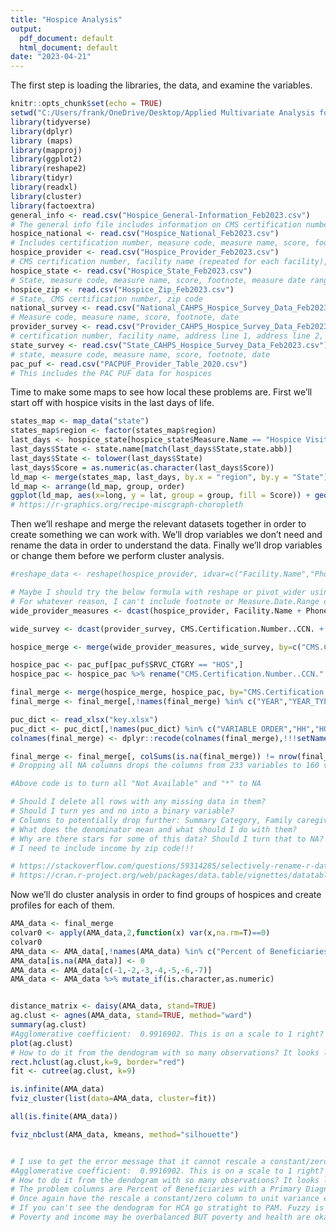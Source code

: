 ```yaml
---
title: "Hospice Analysis"
output:
  pdf_document: default
  html_document: default
date: "2023-04-21"
---
```

The first step is loading the libraries, the data, and examine the variables.  
```r
knitr::opts_chunk$set(echo = TRUE)
setwd("C:/Users/frank/OneDrive/Desktop/Applied Multivariate Analysis for Social Scientists/hospice_care_current_data")
library(tidyverse)
library(dplyr)
library (maps)
library(mapproj)
library(ggplot2)
library(reshape2)
library(tidyr)
library(readxl)
library(cluster)
library(factoextra)
general_info <- read.csv("Hospice_General-Information_Feb2023.csv")
# The general info file includes information on CMS certification number, facility name, address line 1, address line 2, city, state, zip code, county name, phone number, CMS region, ownership status, and certification date.
hospice_national <- read.csv("Hospice_National_Feb2023.csv")
# Includes certification number, measure code, measure name, score, footnote, and measure date range. The CCN reads as "Nation" and thus this is just an overall score for the entire country. It might be the average score which might be helpful to reference back to. 
hospice_provider <- read.csv("Hospice_Provider_Feb2023.csv")
# CMS certification number, facility name (repeated for each facility), address line 1, address line 2, city, state, zip code, county name, phone number, CMS region, measure code, measure name, score, footnote, measure date range
hospice_state <- read.csv("Hospice_State_Feb2023.csv")
# State, measure code, measure name, score, footnote, measure date range
hospice_zip <- read.csv("Hospice_Zip_Feb2023.csv")
# State, CMS certification number, zip code
national_survey <- read.csv("National_CAHPS_Hospice_Survey_Data_Feb2023.csv")
# Measure code, measure name, score, footnote, date
provider_survey <- read.csv("Provider_CAHPS_Hospice_Survey_Data_Feb2023.csv")
# certification number, facility name, address line 1, address line 2, city, state, zip code, county name, phone number, CMS region, measure code, measure name, score, star rating, footnote, date 
state_survey <- read.csv("State_CAHPS_Hospice_Survey_Data_Feb2023.csv")
# state, measure code, measure name, score, footnote, date
pac_puf <- read.csv("PACPUF_Provider_Table_2020.csv")
# This includes the PAC PUF data for hospices 
```

Time to make some maps to see how local these problems are. First we'll start off with hospice visits in the last days of life. 
```r
states_map <- map_data("state")
states_map$region <- factor(states_map$region)
last_days <- hospice_state[hospice_state$Measure.Name == "Hospice Visits in the Last Days of Life",]
last_days$State <- state.name[match(last_days$State,state.abb)]
last_days$State <- tolower(last_days$State)
last_days$Score = as.numeric(as.character(last_days$Score)) 
ld_map <- merge(states_map, last_days, by.x = "region", by.y = "State")
ld_map <- arrange(ld_map, group, order)
ggplot(ld_map, aes(x=long, y = lat, group = group, fill = Score)) + geom_polygon(colour = "black") + coord_map("polyconic")
# https://r-graphics.org/recipe-miscgraph-choropleth
```

Then we'll reshape and merge the relevant datasets together in order to create something we can work with. We'll drop variables we don't need and rename the data in order to understand the data. Finally we'll drop variables or change them before we perform cluster analysis. 
```r

#reshape_data <- reshape(hospice_provider, idvar=c("Facility.Name","Phone.Number","CMS.Certification.Number..CCN.","Zip.Code", "Address.Line.1","Address.Line.2","City","State","County.Name","CMS.Region"), timevar=c("Measure.Name","Measure.Code"), direction="wide")

# Maybe I should try the below formula with reshape or pivot_wider using only those variables???
# For whatever reason, I can't include footnote or Measure.Date.Range on the LHS because otherwise that messes up the data. Plus both Measure.Name and Measure.Code need to be on the RHS. 
wide_provider_measures <- dcast(hospice_provider, Facility.Name + Phone.Number + CMS.Certification.Number..CCN. + Zip.Code + Address.Line.1 + Address.Line.2 + City + State + County.Name + CMS.Region ~ Measure.Name + Measure.Code, value.var="Score")

wide_survey <- dcast(provider_survey, CMS.Certification.Number..CCN. + Facility.Name + Address.Line.1 + Address.Line.2 + City + State + Zip.Code + County.Name + Phone.Number + CMS.Region ~ Measure.Name + Measure.Code, value.var="Score")

hospice_merge <- merge(wide_provider_measures, wide_survey, by=c("CMS.Certification.Number..CCN.","Phone.Number","Zip.Code","Address.Line.1","Address.Line.2","City","State","County.Name","CMS.Region","Facility.Name"))

hospice_pac <- pac_puf[pac_puf$SRVC_CTGRY == "HOS",]
hospice_pac <- hospice_pac %>% rename("CMS.Certification.Number..CCN." = "PRVDR_ID")

final_merge <- merge(hospice_merge, hospice_pac, by="CMS.Certification.Number..CCN.")
final_merge <- final_merge[,!names(final_merge) %in% c("YEAR","YEAR_TYPE","SMRY_C TGRY","SRVC_CTGRY","PRVDR_CITY","STATE","PRVDR_ZIP","PRVDR_NAME","Phone.Number","Summary Category","Family caregiver survey rating_SUMMARY_STAR_RATING","Address.Line.1")]

puc_dict <- read_xlsx("key.xlsx")
puc_dict <- puc_dict[,!names(puc_dict) %in% c("VARIABLE ORDER","HH","HOSPICE","SNF","IRF","LTCH","DESCRIPTION","Hospice")]    
colnames(final_merge) <- dplyr::recode(colnames(final_merge),!!!setNames(as.character(puc_dict$"VARIABLE LABEL"), puc_dict$"VARIABLE NAME"))

final_merge <- final_merge[, colSums(is.na(final_merge)) != nrow(final_merge)]
# Dropping all NA columns drops the columns from 233 variables to 160 variables 

#Above code is to turn all "Not Available" and "*" to NA

# Should I delete all rows with any missing data in them? 
# Should I turn yes and no into a binary variable?
# Columns to potentially drop further: Summary Category, Family caregiver survey rating_SUMMARY_STAR_RATING, Phone Number, and Address Line 1
# What does the denominator mean and what should I do with them?
# Why are there stars for some of this data? Should I turn that to NA?
# I need to include income by zip code!!!

# https://stackoverflow.com/questions/59314285/selectively-rename-r-data-frame-column-names-using-a-key-value-pair-dictionary 
# https://cran.r-project.org/web/packages/data.table/vignettes/datatable-reshape.html
```



Now we'll do cluster analysis in order to find groups of hospices and create profiles for each of them. 
```r
AMA_data <- final_merge
colvar0 <- apply(AMA_data,2,function(x) var(x,na.rm=T)==0)
colvar0
AMA_data <- AMA_data[,!names(AMA_data) %in% c("Percent of Beneficiaries with a Primary Diagnosis of Skin Ulcer/Burns","Percent of Beneficiaries with a Primary Diagnosis of Aftercare","Hospice served at least 1 patient enrolled in Medicare Advantage during one year_Bene_MA_Pct","Hospice served at least 1 patient with both Medicare and Medicaid coverage during one year_Bene_Dual_Pct","Per-beneficiary spending (U.S. dollars $)_H_012_07_OBSERVED","Provided Routine Home Care and other levels of care_Provided_Home_Care_and_other","Provided Routine Home Care only_Provided_Home_Care_only","_EMO_REL_MBV","Summary Category")]
AMA_data[is.na(AMA_data)] <- 0
AMA_data <- AMA_data[c(-1,-2,-3,-4,-5,-6,-7)]
AMA_data <- AMA_data %>% mutate_if(is.character,as.numeric)


distance_matrix <- daisy(AMA_data, stand=TRUE)
ag.clust <- agnes(AMA_data, stand=TRUE, method="ward")
summary(ag.clust)
#Agglomerative coefficient:  0.9916902. This is on a scale to 1 right? Yes zero to 1 and it's okay its so high. 
plot(ag.clust)
# How to do it from the dendogram with so many observations? It looks like 9 if I do it a little below 400.
rect.hclust(ag.clust,k=9, border="red")
fit <- cutree(ag.clust, k=9)

is.infinite(AMA_data)
fviz_cluster(list(data=AMA_data, cluster=fit))

all(is.finite(AMA_data))

fviz_nbclust(AMA_data, kmeans, method="silhouette")


# I use to get the error message that it cannot rescale a constant/zero column to unit variance and after dropping columns that were all constants and replacing NAs with zeroes, I now get either Error in svd(x, nu = 0, nv = k) : infinite or missing values in 'x' or Error in do_one(nmeth) : NA/NaN/Inf in foreign function call (arg 1)
#Agglomerative coefficient:  0.9916902. This is on a scale to 1 right?
# How to do it from the dendogram with so many observations? It looks like 9 if I do it a little below 400.
# The problem columns are Percent of Beneficiaries with a Primary Diagnosis of Skin Ulcer/Burns, Percent of Beneficiaries with a Primary Diagnosis of Aftercare
# Once again have the rescale a constant/zero column to unit variance error 
# If you can't see the dendogram for HCA go stratight to PAM. Fuzzy is too complex for this many observations. 
# Poverty and income may be overbalanced BUT poverty and health are okay like UN development indices. But it also depends on how many variables you have for the other dimensions. Maybe I really need to do factor analysis. Do a categorical factor analysis. 1


```

